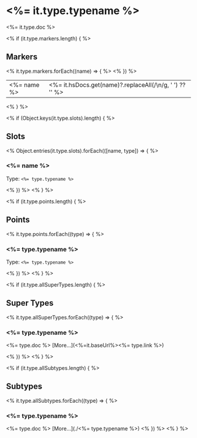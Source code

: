 # <%= it.type.typename %>

<%= it.type.doc %>

<% if (it.type.markers.length) { %>
## Markers
<table>
<tbody>
<% it.type.markers.forEach((name) => { %>
<tr>
<td className='p-2 align-top'><span className='bg-sky-200 rounded-md px-3 py-1 text-sky-700 block font-semibold text-center text-sm'><%= name %> </span></td>
<td className='p-2 align-top'><%= it.hsDocs.get(name)?.replaceAll(/\n/g, ' ') ?? '' %></td>
</tr>
<% }) %>
</tbody>
</table>
<% } %>

<% if (Object.keys(it.type.slots).length) { %>
## Slots

<% Object.entries(it.type.slots).forEach(([name, type]) => { %>
### <%= name %>

Type: `<%= type.typename %>`

<% }) %>
<% } %>

<% if (it.type.points.length) { %>
## Points

<% it.type.points.forEach((type) => { %>
### <%= type.typename %>

Type: `<%= type.typename %>`

<% }) %>
<% } %>

<% if (it.type.allSuperTypes.length) { %>
## Super Types
<% it.type.allSuperTypes.forEach((type) => { %>
### <%= type.typename %>

<%= type.doc %>
[More...](<%=it.baseUrl%><%= type.link %>)

<% }) %>
<% } %>

<% if (it.type.allSubtypes.length) { %>
## Subtypes
<% it.type.allSubtypes.forEach((type) => { %>
### <%= type.typename %>

<%= type.doc %>
[More...](./<%= type.typename %>)
<% }) %>
<% } %>
